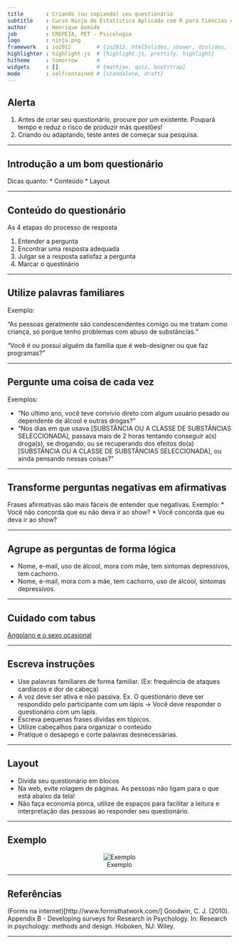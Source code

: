 ```yaml
---
title       : Criando (ou copiando) seu questionário
subtitle    : Curso Ninja de Estatística Aplicada com R para Ciências da Saúde
author      : Henrique Gomide
job         : CREPEIA, PET - Psicologia
logo        : ninja.png
framework   : io2012        # {io2012, html5slides, shower, dzslides, ...}
highlighter : highlight.js  # {highlight.js, prettify, highlight}
hitheme     : tomorrow      # 
widgets     : []            # {mathjax, quiz, bootstrap}
mode        : selfcontained # {standalone, draft}
---
```



## Alerta

1. Antes de criar seu questionário, procure por um existente. Poupará tempo e reduz o risco de produzir más questões!
2. Criando ou adaptando, teste antes de começar sua pesquisa.

---


## Introdução a um bom questionário

Dicas quanto:
* Conteúdo
* Layout

---

## Conteúdo do questionário

As 4 etapas do processo de resposta

1. Entender a pergunta
2. Encontrar uma resposta adequada
3. Julgar se a resposta satisfaz a pergunta
4. Marcar o questinário

---

## Utilize palavras familiares

Exemplo:

"As pessoas geralmente são condescendentes comigo ou me tratam como criança, só porque tenho problemas com abuso de substâncias."

"Você é ou possui alguém da família que é web-designer ou que faz programas?"

---
 
## Pergunte uma coisa de cada vez

Exemplos:

* "No último ano, você teve convívio direto com algum usuário pesado ou dependente de álcool e outras drogas?"
* "Nos dias em que usava [SUBSTÂNCIA OU A CLASSE DE SUBSTÂNCIAS SELECCIONADA], passava mais de 2 horas tentando conseguir a(s) droga(s), se drogando, ou se recuperando dos efeitos do(a) [SUBSTÂNCIA OU A CLASSE DE SUBSTÂNCIAS SELECCIONADA],  ou ainda pensando nessas coisas?"

---

## Transforme perguntas negativas em afirmativas

Frases afirmativas são mais fáceis de entender que negativas. Exemplo:
* Você não concorda que eu não deva ir ao show?
* Você concorda que eu deva ir ao show?

---

## Agrupe as perguntas de forma lógica

* Nome, e-mail, uso de álcool, mora com mãe, tem sintomas depressivos, tem cachorro.
* Nome, e-mail, mora com a mãe, tem cachorro, uso de álcool, sintomas depressivos.

---

## Cuidado com tabus
[Angolano e o sexo ocasional](https://www.youtube.com/watch?v=8zNnvFoacpQ)

---

## Escreva instruções
* Use palavras familiares de forma familiar. (Ex: frequência de ataques cardíacos e dor de cabeça)
* A voz deve ser ativa e não passiva. Ex. O questionário deve ser respondido pelo participante com um lápis -> Você deve responder o questionário com um lapís.
* Escreva pequenas frases dividas em tópicos.
* Utilize cabeçalhos para organizar o conteúdo
* Pratique o desapego e corte palavras desnecessárias.

---

## Layout
* Divida seu questionário em blocos
* Na web, evite rolagem de páginas. As pessoas não ligam para o que está abaixo da tela!
* Não faça economia porca, utilize de espaços para facilitar a leitura e interpretação das pessoas ao responder seu questionário.

---

## Exemplo
<center>
![Exemplo](assets/img/survey2.png)
</center>

---

## Referências

(Forms na internet)[http://www.formsthatwork.com/]
Goodwin, C. J. (2010). Appendix B - Developing surveys for Research in Psychology. In: Research in psychology: methods and design. Hoboken, NJ: Wiley.

---